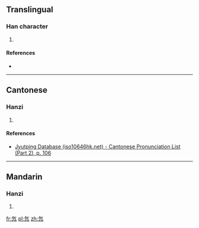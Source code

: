 ==Translingual==

===Han character===
{{Han char|rn=61|rad=心|as=04|sn=8|four=8031<sub>7</sub>|canj=人弓心 (ONP)|ids=⿹[[气]][[心]]}}

# {{defn|Han|sort=心04}}

====References====
* {{Han ref|kx=0377.200|dkj=10361|dj=0705.080|hdz=42273.160|uh=5FE5|ud=24549|bh=CC79|bd=52345}}

----

==Cantonese==

===Hanzi===
{{yue-hanzi|jyut=hei3|y=hei3}}

# {{defn|lang=yue|sort=心04}}

====References====
* [http://www.iso10646hk.net/jp/document/download.jsp Jyutping Database (iso10646hk.net) - Cantonese Pronunciation List (Part 2), p. 106]

----

==Mandarin==

===Hanzi===
{{cmn-hanzi|pin=[[xì]] ([[xi4]])|wg=hsi<sup>4</sup>}}

# {{defn|lang=cmn|sort=心04}}

[[fr:忥]]
[[pl:忥]]
[[zh:忥]]